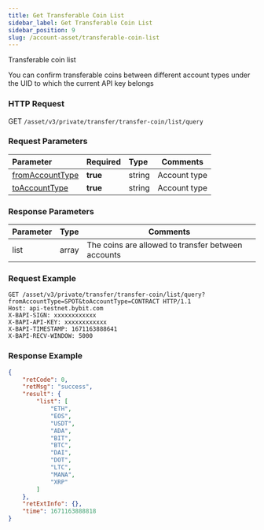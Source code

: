 ```yaml
---
title: Get Transferable Coin List
sidebar_label: Get Transferable Coin List
sidebar_position: 9
slug: /account-asset/transferable-coin-list
---
```

Transferable coin list

You can confirm transferable coins between different account types under the UID to which the current API key belongs

### HTTP Request
GET `/asset/v3/private/transfer/transfer-coin/list/query`

### Request Parameters
| Parameter | Required | Type | Comments|
|:----- |:-------|:-----|------ |
|[fromAccountType](enum#accounttype)|<b>true</b> |string |Account type |
|[toAccountType](enum#accounttype) |<b>true</b> |string |Account type |

### Response Parameters
| Parameter | Type | Comments|
|:----- |:-----|----- |
|list |array |The coins are allowed to transfer between accounts|

### Request Example

```http
GET /asset/v3/private/transfer/transfer-coin/list/query?fromAccountType=SPOT&toAccountType=CONTRACT HTTP/1.1
Host: api-testnet.bybit.com
X-BAPI-SIGN: xxxxxxxxxxxx
X-BAPI-API-KEY: xxxxxxxxxxxx
X-BAPI-TIMESTAMP: 1671163888641
X-BAPI-RECV-WINDOW: 5000
```

### Response Example

```json
{
    "retCode": 0,
    "retMsg": "success",
    "result": {
        "list": [
            "ETH",
            "EOS",
            "USDT",
            "ADA",
            "BIT",
            "BTC",
            "DAI",
            "DOT",
            "LTC",
            "MANA",
            "XRP"
        ]
    },
    "retExtInfo": {},
    "time": 1671163888818
}
```
